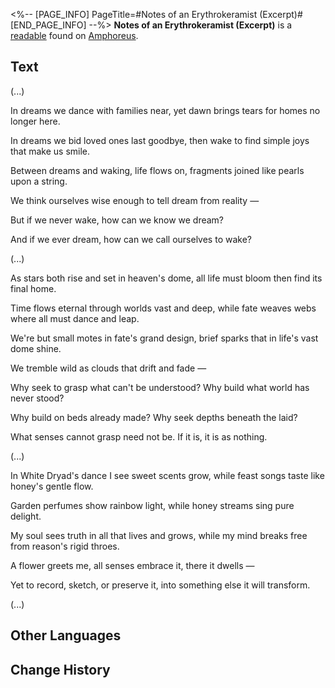 <%-- [PAGE_INFO]
PageTitle=#Notes of an Erythrokeramist (Excerpt)#
[END_PAGE_INFO] --%>
{{Readable Infobox
|id           = 503
|partIds      = 190827
|title        = 
|image        = Item Notes of an Erythrokeramist (Excerpt).png
|world        = Amphoreus
|parts        = 1
|author       = <!--to be added-->
|description  = Personal notes from an erythrokeramist, recording daily thoughts and feelings in short poetic verses.
|part1        = Notes of an Erythrokeramist (Excerpt)
|source1      = {{cx|Source missing}}
|characters   = 
|factions     = 
}}
'''Notes of an Erythrokeramist (Excerpt)''' is a [[readable]] found on [[Amphoreus]].
<!--
==Location==
{{Map Embed|<map name>|<marker id>}}
-->
==Text==
(...)

In dreams we dance with families near, yet dawn brings tears for homes no longer here.

In dreams we bid loved ones last goodbye, then wake to find simple joys that make us smile.

Between dreams and waking, life flows on, fragments joined like pearls upon a string.

We think ourselves wise enough to tell dream from reality &mdash;

But if we never wake, how can we know we dream?

And if we ever dream, how can we call ourselves to wake?

(...)

As stars both rise and set in heaven's dome, all life must bloom then find its final home.

Time flows eternal through worlds vast and deep, while fate weaves webs where all must dance and leap.

We're but small motes in fate's grand design, brief sparks that in life's vast dome shine.

We tremble wild as clouds that drift and fade &mdash;

Why seek to grasp what can't be understood? Why build what world has never stood?

Why build on beds already made? Why seek depths beneath the laid?

What senses cannot grasp need not be. If it is, it is as nothing.

(...)

In White Dryad's dance I see sweet scents grow, while feast songs taste like honey's gentle flow.

Garden perfumes show rainbow light, while honey streams sing pure delight.

My soul sees truth in all that lives and grows, while my mind breaks free from reason's rigid throes.

A flower greets me, all senses embrace it, there it dwells &mdash;

Yet to record, sketch, or preserve it, into something else it will transform.

(...)

<!--
==Trivia==
* 
-->
==Other Languages==
{{Other Languages
|en   = Notes of an Erythrokeramist (Excerpt)
|zhs  = 一位赤陶学者的随笔（节选）
|zht  = 一位赤陶學者的隨筆（節選）
|ja   = ある赤陶学者のエッセイ（抜粋）
|ko   = 에리트로케라모스 학자의 수필(초록)
|es   = Notas de un erudito de la Escuela de Terracota (extracto)
|fr   = Notes d'un érudit de l'École érythrocéramiste (Extrait)
|ru   = Заметки учёного Школы красной глины (выдержка)
|th   = บันทึกของนักภาชนะจิต (บางส่วน)
|vi   = Tùy Bút Của Một Học Giả Gốm Đỏ (Đoạn Trích)
|de   = Notizen eines Erythrokeramisten (Auszug)
|id   = Catatan Seorang Sarjana Terakota (Kutipan)
|pt   = Anotações de um Eritroqueramista (Trecho)
}}

==Change History==
{{Change History|3.1}}